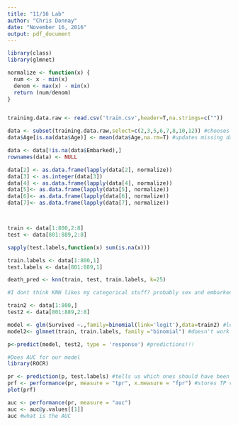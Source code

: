 ```yaml
---
title: "11/16 Lab"
author: "Chris Donnay"
date: "November 16, 2016"
output: pdf_document
---
```


```r
library(class)
library(glmnet)

normalize <- function(x) {
  num <- x - min(x)
  denom <- max(x) - min(x)
  return (num/denom)
}


training.data.raw <- read.csv('train.csv',header=T,na.strings=c(""))

data <- subset(training.data.raw,select=c(2,3,5,6,7,8,10,12)) #chooses relevant data
data$Age[is.na(data$Age)] <- mean(data$Age,na.rm=T) #updates missing data

data <- data[!is.na(data$Embarked),]
rownames(data) <- NULL

data[2] <- as.data.frame(lapply(data[2], normalize))
data[3] <- as.integer(data[3])
data[4] <- as.data.frame(lapply(data[4], normalize))
data[5]<- as.data.frame(lapply(data[5], normalize))
data[6]<- as.data.frame(lapply(data[6], normalize))
data[7]<- as.data.frame(lapply(data[7], normalize))



train <- data[1:800,2:8]
test <- data[801:889,2:8]

sapply(test.labels,function(x) sum(is.na(x)))

train.labels <- data[1:800,1]
test.labels <- data[801:889,1]

death_pred <- knn(train, test, train.labels, k=25)

#I dont think KNN likes my categorical stuff? probably sex and embarked

train2 <- data[1:800,]
test2 <- data[801:889,2:8]

model <- glm(Survived ~.,family=binomial(link='logit'),data=train2) #logistic r
model2<- glmnet(train, train.labels, family ="binomial") #doesn't work

p<-predict(model, test2, type = 'response') #predictions!!!

#Does AUC for our model
library(ROCR)

pr <- prediction(p, test.labels) #tells us which ones should have been successes
prf <- performance(pr, measure = "tpr", x.measure = "fpr") #stores TP vs FP
plot(prf)

auc <- performance(pr, measure = "auc")
auc <- auc@y.values[[1]]
auc #what is the AUC

```

